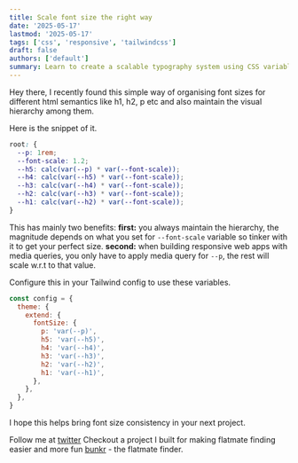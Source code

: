 ```yaml
---
title: Scale font size the right way
date: '2025-05-17'
lastmod: '2025-05-17'
tags: ['css', 'responsive', 'tailwindcss']
draft: false
authors: ['default']
summary: Learn to create a scalable typography system using CSS variables and Tailwind CSS, ensuring consistent font sizes and visual hierarchy across your web application.
---
```


Hey there, I recently found this simple way of organising font sizes for different html semantics like h1, h2, p etc and also maintain the visual hierarchy among them.

Here is the snippet of it.

```css
root: {
  --p: 1rem;
  --font-scale: 1.2;
  --h5: calc(var(--p) * var(--font-scale));
  --h4: calc(var(--h5) * var(--font-scale));
  --h3: calc(var(--h4) * var(--font-scale));
  --h2: calc(var(--h3) * var(--font-scale));
  --h1: calc(var(--h2) * var(--font-scale));
}
```

This has mainly two benefits:
**first:** you always maintain the hierarchy, the magnitude depends on what you set for `--font-scale` variable so tinker with it to get your perfect size.
**second:** when building responsive web apps with media queries, you only have to apply media query for `--p`, the rest will scale w.r.t to that value.

Configure this in your Tailwind config to use these variables.

```js
const config = {
  theme: {
    extend: {
      fontSize: {
        p: 'var(--p)',
        h5: 'var(--h5)',
        h4: 'var(--h4)',
        h3: 'var(--h3)',
        h2: 'var(--h2)',
        h1: 'var(--h1)',
      },
    },
  },
}
```

I hope this helps bring font size consistency in your next project.

Follow me at [twitter](https://twitter.com/kuntashTweets/)
Checkout a project I built for making flatmate finding easier and more fun [bunkr](https://bunkr.in) - the flatmate finder.
